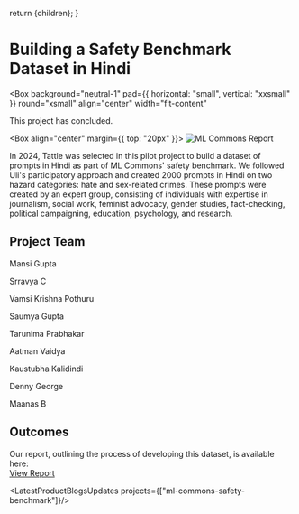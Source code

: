 
  return <DefaultLayoutNarrow>{children}</DefaultLayoutNarrow>;
}


# Building a Safety Benchmark Dataset in Hindi

<Box 
  background="neutral-1" 
  pad={{ horizontal: "small", vertical: "xxsmall" }} 
  round="xsmall" 
  align="center"
  width="fit-content"
>
  <Text size="small">This project has concluded.</Text>
</Box>

<Box align="center" margin={{ top: "20px" }}>
  <Image src={mlCommonsImage} alt="ML Commons Report" fit="cover" />
</Box>

In 2024, Tattle was selected in this pilot project to build a dataset of prompts in Hindi as part of ML Commons' safety benchmark.
We followed Uli's participatory approach and created 2000 prompts in Hindi on two hazard categories: hate and sex-related crimes.
These prompts were created by an expert group, consisting of individuals with expertise in journalism, social work, feminist advocacy, 
gender studies, fact-checking, political campaigning, education, psychology, and research.

## Project Team
<div class="grid grid-cols-3 gap-x-4 gap-y-2">
  <p class="m-0">Mansi Gupta</p>
  <p class="m-0">Srravya C</p>
  <p class="m-0">Vamsi Krishna Pothuru</p>
  <p class="m-0">Saumya Gupta</p>
  <p class="m-0">Tarunima Prabhakar</p>
  <p class="m-0">Aatman Vaidya</p>
  <p class="m-0">Kaustubha Kalidindi</p>
  <p class="m-0">Denny George</p>
  <p class="m-0">Maanas B</p>
</div>


## Outcomes
Our report, outlining the process of developing this dataset, is available here:  
[View Report](https://drive.google.com/file/d/1OKpZ7qqT6hjbzaeUC7UnBF1oCTn7c70z/view)

<LatestProductBlogsUpdates projects={["ml-commons-safety-benchmark"]}/>
